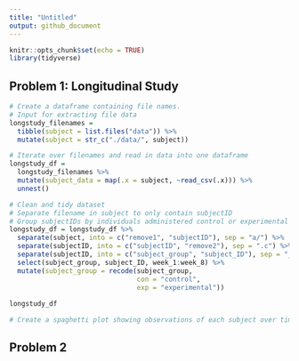 ```yaml
---
title: "Untitled"
output: github_document
---
```


```r
knitr::opts_chunk$set(echo = TRUE)
library(tidyverse)
```


## Problem 1: Longitudinal Study 

```r
# Create a dataframe containing file names.
# Input for extracting file data
longstudy_filenames = 
  tibble(subject = list.files("data")) %>% 
  mutate(subject = str_c("./data/", subject))

# Iterate over filenames and read in data into one dataframe
longstudy_df = 
  longstudy_filenames %>% 
  mutate(subject_data = map(.x = subject, ~read_csv(.x))) %>% 
  unnest()

# Clean and tidy dataset
# Separate filename in subject to only contain subjectID
# Group subjectIDs by individuals administered control or experimental arm
longstudy_df = longstudy_df %>% 
  separate(subject, into = c("remove1", "subjectID"), sep = "a/") %>% 
  separate(subjectID, into = c("subjectID", "remove2"), sep = ".c") %>% 
  separate(subjectID, into = c("subject_group", "subject_ID"), sep = "_") %>% 
  select(subject_group, subject_ID, week_1:week_8) %>% 
  mutate(subject_group = recode(subject_group, 
                                con = "control", 
                                exp = "experimental"))
  
longstudy_df
```


```r
# Create a spaghetti plot showing observations of each subject over time

```


## Problem 2  
